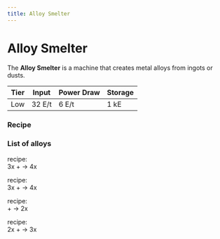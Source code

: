 ```yaml
---
title: Alloy Smelter
---
```


<ItemImage file="alloy_smelter" alt="Alloy Smelter" size="200" />

# Alloy Smelter

The **Alloy Smelter** is a machine that creates metal alloys from ingots or dusts.

| Tier | Input  | Power Draw | Storage |
|------|--------|------------|---------|
| Low  | 32 E/t | 6 E/t      | 1 kE    |


### Recipe

<CraftingTable recipe="input air techreborn:electronic_circuit air input techreborn:electric_furnace techreborn:iron_alloy_furnace techreborn:electric_furnace input air air air output techreborn:alloy_smelter"/>

### List of alloys

<McItem slug="techreborn:alloy_smelter" inline={true}/> recipe:  
3x <McItem slug="minecraft:copper_ingot" inline={true}/> + <McItem slug="techreborn:zinc_ingot" inline={true}/> &rarr; 4x <McItem slug="techreborn:brass_ingot" inline={true}/>

<McItem slug="techreborn:alloy_smelter" inline={true}/> recipe:  
3x <McItem slug="minecraft:copper_ingot" inline={true}/> + <McItem slug="techreborn:tin_ingot" inline={true}/> &rarr; 4x <McItem slug="techreborn:bronze_ingot" inline={true}/>

<McItem slug="techreborn:alloy_smelter" inline={true}/> recipe:  
<McItem slug="minecraft:gold_ingot" inline={true}/> + <McItem slug="techreborn:silver_ingot" inline={true}/> &rarr; 2x <McItem slug="techreborn:electrum_ingot" inline={true}/>

<McItem slug="techreborn:alloy_smelter" inline={true}/> recipe:  
2x <McItem slug="minecraft:iron_ingot" inline={true}/> + <McItem slug="techreborn:nickel_ingot" inline={true}/> &rarr; 3x <McItem slug="techreborn:invar_ingot" inline={true}/>